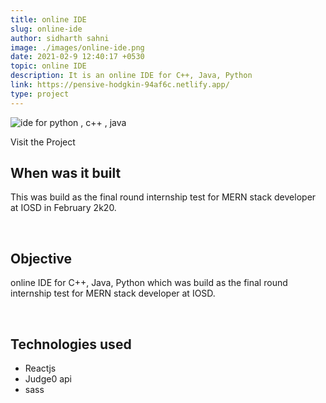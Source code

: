 ```yaml
---
title: online IDE
slug: online-ide
author: sidharth sahni
image: ./images/online-ide.png
date: 2021-02-9 12:40:17 +0530
topic: online IDE
description: It is an online IDE for C++, Java, Python
link: https://pensive-hodgkin-94af6c.netlify.app/
type: project
---
```



![ide for python , c++ , java](./images/online-ide.png)

<div class="Mdxcontainer">

<Styleda href="https://pensive-hodgkin-94af6c.netlify.app/">Visit the Project</Styleda>

## When was it built

This was build as the final round internship test for MERN stack developer at IOSD in February 2k20.

<br />

## Objective

online IDE for C++, Java, Python which was build as the final round internship test for MERN stack developer at IOSD.

<br />

## Technologies used

- Reactjs
- Judge0 api
- sass

</div>